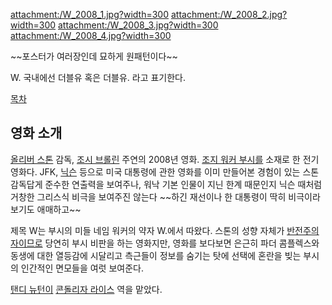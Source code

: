 attachment:/W_2008_1.jpg?width=300 attachment:/W_2008_2.jpg?width=300
attachment:/W_2008_3.jpg?width=300 attachment:/W_2008_4.jpg?width=300

~~포스터가 여러장인데 묘하게 원패턴이다~~

W.
국내에선 더블유 혹은 더블유. 라고 표기한다. 

[[목차]]

== 영화 소개 ==
[[올리버 스톤]] 감독, [[조시 브롤린]] 주연의 2008년 영화. [[조지 워커 부시]]를 소재로 한 전기 영화다. JFK, [[닉슨]] 등으로 미국 대통령에 관한 영화를 이미 만들어본 경험이 있는 스톤 감독답게 준수한 연출력을 보여주나, 워낙 기본 인물이 지닌 한계 때문인지 닉슨 때처럼 거창한 그리스식 비극을 보여주진 않는다 ~~하긴 재선이나 한 대통령이 딱히 비극이라 보기도 애매하고~~

제목 W는 부시의 미들 네임 워커의 약자 W.에서 따왔다. 스톤의 성향 자체가 [[반전]]주의자이므로 당연히 부시 비판을 하는 영화지만, 영화를 보다보면 은근히 파더 콤플렉스와 동생에 대한 열등감에 시달리고 측근들이 정보를 숨기는 탓에 선택에 혼란을 빚는 부시의 인간적인 면모들을 여럿 보여준다.

[[탠디 뉴턴]]이 [[콘돌리자 라이스]] 역을 맡았다.
